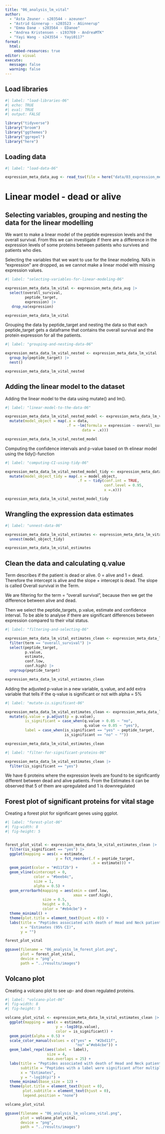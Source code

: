 ```yaml
---
title: "06_analysis_lm_vital"
author: 
  - "Asta Zeuner - s203544 - azeuner"
  - "Astrid Ginnerup - s203523 - AGinnerup"
  - "Emma Danø - s203564 - EDanoe"
  - "Andrea Kristensen - s193769 - AndreaMTK"
  - "Yayi Wang - s243554 - Yayi0117"
format: 
  html: 
    embed-resources: true
editor: visual
execute: 
  message: false
  warning: false
---
```


## Load libraries

```r
#| label: "load-libraries-06"
#| echo: TRUE
#| eval: TRUE 
#| output: FALSE  

library("tidyverse")
library("broom")
library("ggthemes")
library("ggrepel")
library("here")
```

## Loading data

```r
#| label: "load-data-06" 

expression_meta_data_aug <- read_tsv(file = here("data/03_expression_meta_data_aug.tsv.gz"))

```

# Linear model - dead or alive

## Selecting variables, grouping and nesting the data for the linear modelling

We want to make a linear model of the peptide expression levels and the overall survival. From this we can investigate if there are a difference in the expression levels of some proteins between patients who survives and patients who dies.

Selecting the variables that we want to use for the linear modeling. NA's in "expression" are dropped, as we cannot make a linear model with missing expression values.

```r
#| label: "selecting-variables-for-linear-modeling-06"

expression_meta_data_lm_vital <- expression_meta_data_aug |> 
  select(overall_survival, 
         peptide_target,
         expression) |> 
   drop_na(expression)

expression_meta_data_lm_vital
```

Grouping the data by peptide_target and nesting the data so that each peptide_target gets a dataframe that contains the overall survival and the protein expression for all the patients.

```r
#| label: "grouping-and-nesting-data-06"

expression_meta_data_lm_vital_nested <- expression_meta_data_lm_vital |> 
  group_by(peptide_target) |> 
  nest() 

expression_meta_data_lm_vital_nested
```

## Adding the linear model to the dataset

Adding the linear model to the data using mutate() and lm().

```r
#| label: "linear-model-to-the-data-06"

expression_meta_data_lm_vital_nested_model <- expression_meta_data_lm_vital_nested |> 
  mutate(model_object = map(.x = data,
                            .f = ~lm(formula = expression ~ overall_survival,
                                   data = .x)))

expression_meta_data_lm_vital_nested_model
```

Computing the confidence intervals and p-value based on th elinear model using the tidy()-function

```r
#| label: "computing-CI-using-tidy-06"

expression_meta_data_lm_vital_nested_model_tidy <- expression_meta_data_lm_vital_nested_model |> 
  mutate(model_object_tidy = map(.x = model_object,
                                 .f = ~ tidy(conf.int = TRUE,
                                             conf.level = 0.95,
                                             x =.x)))

expression_meta_data_lm_vital_nested_model_tidy
```

## Wrangling the expression data estimates

```r
#| label: "unnest-data-06"

expression_meta_data_lm_vital_estimates <- expression_meta_data_lm_vital_nested_model_tidy |>
  unnest(model_object_tidy)

expression_meta_data_lm_vital_estimates

```

## Clean the data and calculating q.value

Term describes if the patient is dead or alive. 0 = alive and 1 = dead. Therefore the intercept is alive and the slope + intercept is dead. The slope is called Overall survival in the Term.

We are filtering for the term = "overall survival", because then we get the difference between alive and dead.

Then we select the peptide_targets, p.value, estimate and confidence interval. To be able to analyse if there are significant differences between expression compared to their vital status.

```r
#| label: "filtering-and-selecting-06"

expression_meta_data_lm_vital_estimates_clean <- expression_meta_data_lm_vital_estimates |> 
  filter(term == "overall_survival") |> 
  select(peptide_target,
         p.value,
         estimate,
         conf.low,
         conf.high) |> 
  ungroup(peptide_target)

expression_meta_data_lm_vital_estimates_clean
```

Adding the adjusted p-value in a new variable, q.value, and add extra variable that tells if the q-value is significant or not with alpha = 5%

```r
#| label: "mutate-is.significant-06"

expression_meta_data_lm_vital_estimates_clean <- expression_meta_data_lm_vital_estimates_clean |> 
  mutate(q.value = p.adjust(p = p.value),
         is_significant = case_when(q.value > 0.05 ~ "no",
                                    q.value <= 0.05 ~ "yes"),
         label = case_when(is_significant == "yes" ~ peptide_target,
                           is_significant == "no" ~ ""))

expression_meta_data_lm_vital_estimates_clean


```

```r
#| label: "filter-for-significant-proteins-06"

expression_meta_data_lm_vital_estimates_clean |>  
  filter(is_significant == "yes")


```

We have 6 proteins where the expression levels are found to be significantly different between dead and alive patients. From the Estimates it can be observed that 5 of them are upregulated and 1 is downregulated

## Forest plot of significant proteins for vital stage

Creating a forest plot for significant genes using ggplot.

```r
#| label: "forest-plot-06"
#| fig-width: 8
#| fig-height: 5


forest_plot_vital <- expression_meta_data_lm_vital_estimates_clean |> 
  filter(is_significant == "yes") |> 
  ggplot(mapping = aes(x = estimate,
                       y = fct_reorder(.f = peptide_target,
                                       .x = estimate))) + 
  geom_point(color = "#d11f2b") + 
  geom_vline(xintercept = 0,
             color = "#beeb4c",
             size = 1,
             alpha = 0.5) +
  geom_errorbarh(mapping = aes(xmin = conf.low,
                               xmax = conf.high),
                 size = 0.5,
                 height = 0.3,
                 color = "#eb4cbe") +
  theme_minimal() + 
  theme(plot.title = element_text(hjust = 0)) +
  labs(title = "Peptides associated with death of Head and Neck patients",
       x = "Estimates (95% CI)",
       y = "")

forest_plot_vital

ggsave(filename = "06_analysis_lm_forest_plot.png",
       plot = forest_plot_vital, 
       device = "png",
       path = "../results/images")

```

## Volcano plot

Creating a volcano plot to see up- and down regulated proteins.

```r
#| label: "volcano-plot-06"
#| fig-width: 8
#| fig-height: 5

volcano_plot_vital <- expression_meta_data_lm_vital_estimates_clean |>
  ggplot(mapping = aes(x = estimate,
                       y = -log10(p.value),
                       color = is_significant)) +
  geom_point(alpha = 0.5) +
  scale_color_manual(values = c("yes" =  "#2bd11f", 
                                "no" ="#eb4cbe")) + 
  geom_label_repel(aes(label = label),
                   size = 4,
                   max.overlaps = 25) +
  labs(title = "Peptides associated with death of Head and Neck patients",
       subtitle = "Peptides with a label were significant after multiple testing correction",
       x = "Estimates",
       y = "-log10(p)") +
  theme_minimal(base_size = 12) +
  theme(plot.title = element_text(hjust = 0),
        plot.subtitle = element_text(hjust = 0),
        legend.position = "none") 

volcano_plot_vital

ggsave(filename = "06_analysis_lm_volcano_vital.png",
       plot = volcano_plot_vital, 
       device = "png",
       path = "../results/images")

```
